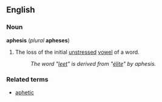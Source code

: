 ==English==
===Noun===
'''aphesis''' (''plural'' '''apheses''')

#The loss of the initial [[unstressed]] [[vowel]] of a word.
#:''The word "[[leet]]" is derived from "[[élite]]" by aphesis.''

===Related terms===
*[[aphetic]]